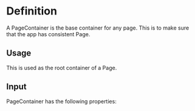 
<Meta of={PageContainerStories} />

# Definition

A PageContainer is the base container for any page. This is to make sure that the app has consistent Page. 

## Usage

This is used as the root container of a Page.

## Input 

PageContainer has the following properties:  

<Controls />

<Canvas of={PageContainerStories.Fluid} />
<Canvas of={PageContainerStories.Standard} />
<Canvas of={PageContainerStories.Large} />
